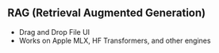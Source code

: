 ## RAG (Retrieval Augmented Generation)

- Drag and Drop File UI
- Works on Apple MLX, HF Transformers, and other engines
